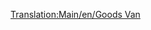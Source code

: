 [[Translation:Main/en/Goods Van]]{{en/-}}{{Template:Vagoni/It
|Name=Vagone beni
|NormalCost=€ 2.226
|NormalWeight=21 / 33 t
|Picture=[[File:en/Goodsvan.png]]
|NormalCapacity=25 casse di merci
|MonoCost="
|MonoWeight=21 / 36 t
|MonoCapacity=30 casse di merci
|MagCost="
|MagWeight=21 / 37 t
|MagCapacity=32 casse di merci
|Description=Il carro merci è concepito per il trasporto generico di [[Main/it/Merci|merci]], principlamente prodotte dalle industrie e indirizzate alle città. Questo carro è disponibile per il clima [[Main/en/Clima#Temperato|temperato]], [[Main/en/Clima#Sub-artico|sub-artico]] e [[Main/en/Clima#Tropicale|tropicale]].
}}